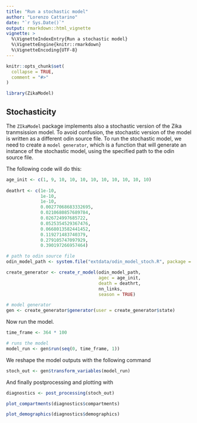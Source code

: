 ```yaml
---
title: "Run a stochastic model"
author: "Lorenzo Cattarino"
date: "`r Sys.Date()`"
output: rmarkdown::html_vignette
vignette: >
  %\VignetteIndexEntry{Run a stochastic model}
  %\VignetteEngine{knitr::rmarkdown}
  %\VignetteEncoding{UTF-8}
---
```


```r
knitr::opts_chunk$set(
  collapse = TRUE,
  comment = "#>"
)
```

```r
library(ZikaModel)
```

## Stochasticity 
The `ZIkaModel` package implements also a stochastic version of the Zika 
tranmsission model. To avoid confusion, the stochastic version of the model is 
written as a different odin source file. To run the stochastic model, we need 
to create a `model generator`, which is a function that will generate an 
instance of the stochastic model, using the specified path to the odin source file.

The following code will do this:

```r
age_init <- c(1, 9, 10, 10, 10, 10, 10, 10, 10, 10, 10)
  
deathrt <- c(1e-10, 
             1e-10, 
             1e-10, 
             0.00277068683332695, 
             0.0210680857689784,
             0.026724997685722,
             0.0525354529367476,
             0.0668013582441452,
             0.119271483740379,
             0.279105747097929,
             0.390197266957464)

# path to odin source file
odin_model_path <- system.file("extdata/odin_model_stoch.R", package = "ZikaModel")

create_generator <- create_r_model(odin_model_path,
                                   agec = age_init,
                                   death = deathrt,
                                   nn_links,
                                   season = TRUE)

# model generator 
gen <- create_generator$generator(user = create_generator$state)
```

Now run the model.

```r
time_frame <- 364 * 100

# runs the model
model_run <- gen$run(seq(0, time_frame, 1))
```

We reshape the model outputs with the following command

```r
stoch_out <- gen$transform_variables(model_run)
```

And finally postprocessing and plotting with 

```r
diagnostics <- post_processing(stoch_out)

plot_compartments(diagnostics$compartments)
```

```r
plot_demographics(diagnostics$demographics)
```
